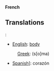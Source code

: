 '''French'''

==Translations==:

*[[English]]: [[body]]
:[[Greek]]: (s[o]ma)
*[[Spanish]]]: coraz&oacute;n